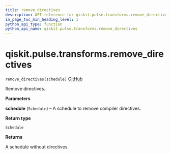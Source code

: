 ```yaml
---
title: remove_directives
description: API reference for qiskit.pulse.transforms.remove_directives
in_page_toc_min_heading_level: 1
python_api_type: function
python_api_name: qiskit.pulse.transforms.remove_directives
---
```


# qiskit.pulse.transforms.remove\_directives

<span id="qiskit.pulse.transforms.remove_directives" />

`remove_directives(schedule)` [GitHub](https://github.com/qiskit/qiskit/tree/stable/0.19/qiskit/pulse/transforms/canonicalization.py "view source code")

Remove directives.

**Parameters**

**schedule** (`Schedule`) – A schedule to remove compiler directives.

**Return type**

`Schedule`

**Returns**

A schedule without directives.

